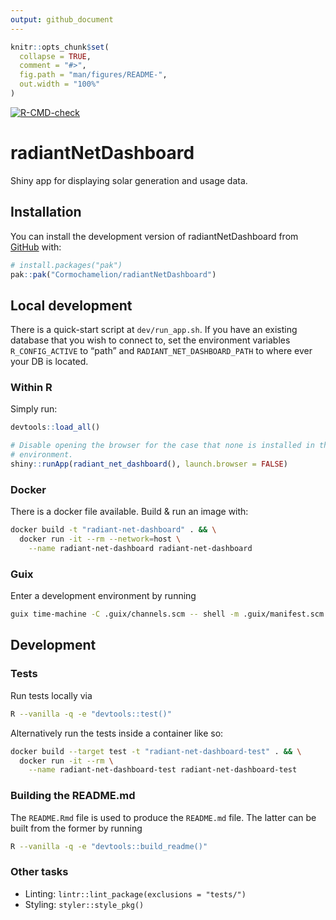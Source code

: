 ```yaml
---
output: github_document
---
```


<!-- README.md is generated from README.Rmd. Please edit that file -->

```r
knitr::opts_chunk$set(
  collapse = TRUE,
  comment = "#>",
  fig.path = "man/figures/README-",
  out.width = "100%"
)
```

<!-- badges: start -->
[![R-CMD-check](https://github.com/Cormochamelion/radiantNetDashboard/actions/workflows/R-CMD-check.yaml/badge.svg)](https://github.com/Cormochamelion/radiantNetDashboard/actions/workflows/R-CMD-check.yaml)
<!-- badges: end -->

# radiantNetDashboard

Shiny app for displaying solar generation and usage data.

## Installation

You can install the development version of radiantNetDashboard from
[GitHub](https://github.com/) with:

``` r
# install.packages("pak")
pak::pak("Cormochamelion/radiantNetDashboard")
```

## Local development

There is a quick-start script at `dev/run_app.sh`. If you have an existing
database that you wish to connect to, set the environment variables
`R_CONFIG_ACTIVE` to "path" and `RADIANT_NET_DASHBOARD_PATH` to where ever
your DB is located.

### Within R

Simply run:

```r
devtools::load_all()

# Disable opening the browser for the case that none is installed in the
# environment.
shiny::runApp(radiant_net_dashboard(), launch.browser = FALSE)
```

### Docker

There is a docker file available. Build & run an image with:

```sh
docker build -t "radiant-net-dashboard" . && \
  docker run -it --rm --network=host \
    --name radiant-net-dashboard radiant-net-dashboard
```

### Guix

Enter a development environment by running

```sh
guix time-machine -C .guix/channels.scm -- shell -m .guix/manifest.scm
```

## Development

### Tests

Run tests locally via

```sh
R --vanilla -q -e "devtools::test()"
```

Alternatively run the tests inside a container like so:

```sh
docker build --target test -t "radiant-net-dashboard-test" . && \
  docker run -it --rm \
    --name radiant-net-dashboard-test radiant-net-dashboard-test
```

### Building the README.md

The `README.Rmd` file is used to produce the `README.md` file. The latter can
be built from the former by running

```sh
R --vanilla -q -e "devtools::build_readme()"
```

### Other tasks

* Linting: `lintr::lint_package(exclusions = "tests/")`
* Styling: `styler::style_pkg()`
